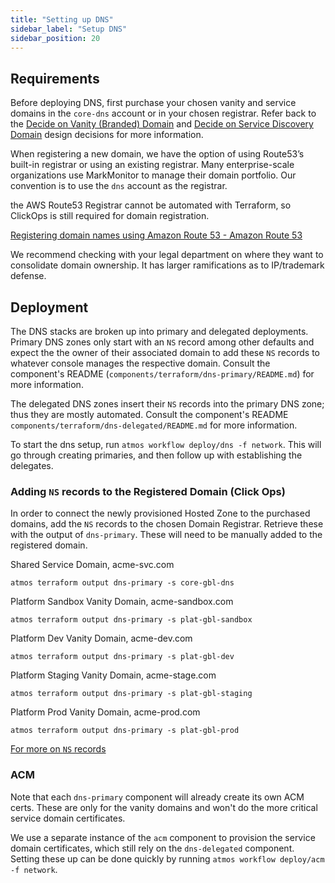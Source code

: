 ```yaml
---
title: "Setting up DNS"
sidebar_label: "Setup DNS"
sidebar_position: 20
---
```


## Requirements

Before deploying DNS, first purchase your chosen vanity and service domains in the `core-dns` account or in your chosen registrar. Refer back to the [Decide on Vanity (Branded) Domain](layers/network-and-dns/design-decisions/decide-on-vanity-branded-domain/) and [Decide on Service Discovery Domain](/layers/network-and-dns/design-decisions/decide-on-service-discovery-domain/) design decisions for more information.

When registering a new domain, we have the option of using Route53’s built-in registrar or using an existing registrar. Many enterprise-scale organizations use MarkMonitor to manage their domain portfolio. Our convention is to use the `dns` account as the registrar.

<Note>the AWS Route53 Registrar cannot be automated with Terraform, so ClickOps is still required for domain registration.</Note>

[Registering domain names using Amazon Route 53 - Amazon Route 53](https://docs.aws.amazon.com/Route53/latest/DeveloperGuide/registrar.html)

We recommend checking with your legal department on where they want to consolidate domain ownership. It has larger
ramifications as to IP/trademark defense.

## Deployment

The DNS stacks are broken up into primary and delegated deployments. Primary DNS zones only start with an `NS` record
among other defaults and expect the the owner of their associated domain to add these `NS` records to whatever console manages the respective domain. Consult the component's README (`components/terraform/dns-primary/README.md`) for more information.

The delegated DNS zones insert their `NS` records into the primary DNS zone; thus they are mostly automated. Consult the component's README `components/terraform/dns-delegated/README.md` for more information.

To start the dns setup, run `atmos workflow deploy/dns -f network`. This will go through creating primaries, and then
follow up with establishing the delegates.

### Adding `NS` records to the Registered Domain (Click Ops)

In order to connect the newly provisioned Hosted Zone to the purchased domains, add the `NS` records to the chosen
Domain Registrar. Retrieve these with the output of `dns-primary`. These will need to be manually added to the
registered domain.

Shared Service Domain, acme-svc.com

```shell
atmos terraform output dns-primary -s core-gbl-dns
```

Platform Sandbox Vanity Domain, acme-sandbox.com

```shell
atmos terraform output dns-primary -s plat-gbl-sandbox
```

Platform Dev Vanity Domain, acme-dev.com

```shell
atmos terraform output dns-primary -s plat-gbl-dev
```

Platform Staging Vanity Domain, acme-stage.com

```shell
atmos terraform output dns-primary -s plat-gbl-staging
```

Platform Prod Vanity Domain, acme-prod.com

```shell
atmos terraform output dns-primary -s plat-gbl-prod
```

[For more on `NS` records](https://docs.aws.amazon.com/Route53/latest/DeveloperGuide/SOA-NSrecords.html)

### ACM

Note that each `dns-primary` component will already create its own ACM certs. These are only for the vanity domains and won't do the more critical service domain certificates.

We use a separate instance of the `acm` component to provision the service domain certificates, which still rely on the
`dns-delegated` component. Setting these up can be done quickly by running `atmos workflow deploy/acm -f network`.

